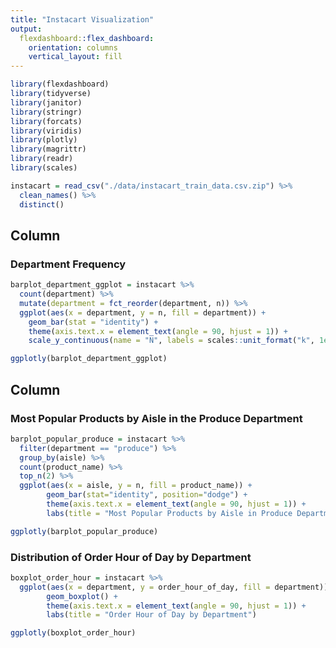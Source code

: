 ```yaml
---
title: "Instacart Visualization"
output: 
  flexdashboard::flex_dashboard:
    orientation: columns
    vertical_layout: fill
---
```

  
```r

library(flexdashboard)
library(tidyverse)
library(janitor)
library(stringr)
library(forcats)
library(viridis)
library(plotly)
library(magrittr)
library(readr)
library(scales)

```


```r

instacart = read_csv("./data/instacart_train_data.csv.zip") %>%
  clean_names() %>%
  distinct()


```


Column {data-width=650}
-----------------------------------------------------------------------

### Department Frequency

```r

barplot_department_ggplot = instacart %>% 
  count(department) %>% 
  mutate(department = fct_reorder(department, n)) %>% 
  ggplot(aes(x = department, y = n, fill = department)) +
    geom_bar(stat = "identity") + 
    theme(axis.text.x = element_text(angle = 90, hjust = 1)) + 
    scale_y_continuous(name = "N", labels = scales::unit_format("k", 1e-3)) 

ggplotly(barplot_department_ggplot)

```

Column {data-width=350}
-----------------------------------------------------------------------

### Most Popular Products by Aisle in the Produce Department

```r

barplot_popular_produce = instacart %>% 
  filter(department == "produce") %>% 
  group_by(aisle) %>% 
  count(product_name) %>% 
  top_n(2) %>% 
  ggplot(aes(x = aisle, y = n, fill = product_name)) +
        geom_bar(stat="identity", position="dodge") +
        theme(axis.text.x = element_text(angle = 90, hjust = 1)) +
        labs(title = "Most Popular Products by Aisle in Produce Department")

ggplotly(barplot_popular_produce)

```

### Distribution of Order Hour of Day by Department

```r

boxplot_order_hour = instacart %>% 
  ggplot(aes(x = department, y = order_hour_of_day, fill = department)) + 
        geom_boxplot() +
        theme(axis.text.x = element_text(angle = 90, hjust = 1)) +
        labs(title = "Order Hour of Day by Department")

ggplotly(boxplot_order_hour)

```

